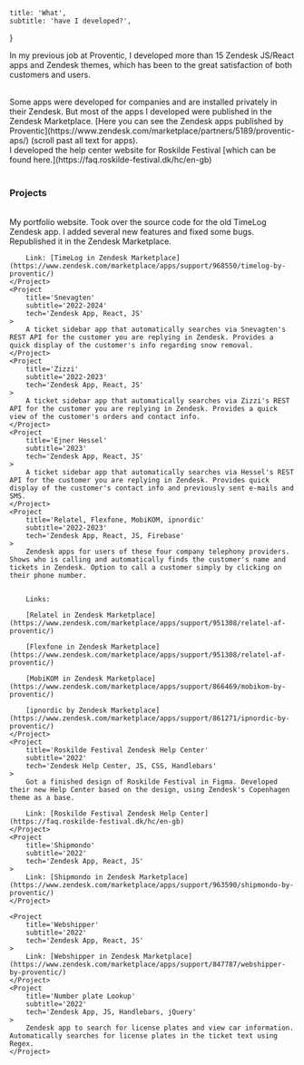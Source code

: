     title: 'What',
    subtitle: 'have I developed?',
}

In my previous job at Proventic, I developed more than 15 Zendesk JS/React apps and Zendesk themes,
which has been to the great satisfaction of both customers and users.

<br />
Some apps were developed for companies and are installed privately in their Zendesk.
But most of the apps I developed were published in the Zendesk Marketplace.
[Here you can see the Zendesk apps published by Proventic](https://www.zendesk.com/marketplace/partners/5189/proventic-aps/) (scroll past all text for apps).

<br />
I developed the help center website for Roskilde Festival [which can be found here.](https://faq.roskilde-festival.dk/hc/en-gb)

<br />
<br />

### Projects
<br />

<ResponsiveGrid>
    <Project
        title='aldu.dk'
        subtitle='2024'
        tech='React, TS, MDX, Vite, CSS Modules'
    >
        My portfolio website.
    </Project>
    <Project
        title='TimeLog'
        subtitle='2023-2024'
        tech='Zendesk App, JS, Handlebars, jQuery'
    >
        Took over the source code for the old TimeLog Zendesk app. I added several new features and fixed some bugs. Republished it in the Zendesk Marketplace.

        Link: [TimeLog in Zendesk Marketplace](https://www.zendesk.com/marketplace/apps/support/968550/timelog-by-proventic/)
    </Project>
    <Project
        title='Snevagten'
        subtitle='2022-2024'
        tech='Zendesk App, React, JS'
    >
        A ticket sidebar app that automatically searches via Snevagten's REST API for the customer you are replying in Zendesk. Provides a quick display of the customer's info regarding snow removal.
    </Project>
    <Project
        title='Zizzi'
        subtitle='2022-2023'
        tech='Zendesk App, React, JS'
    >
        A ticket sidebar app that automatically searches via Zizzi's REST API for the customer you are replying in Zendesk. Provides a quick view of the customer's orders and contact info.
    </Project>
    <Project
        title='Ejner Hessel'
        subtitle='2023'
        tech='Zendesk App, React, JS'
    >
        A ticket sidebar app that automatically searches via Hessel's REST API for the customer you are replying in Zendesk. Provides quick display of the customer's contact info and previously sent e-mails and SMS.
    </Project>
    <Project
        title='Relatel, Flexfone, MobiKOM, ipnordic'
        subtitle='2022-2023'
        tech='Zendesk App, React, JS, Firebase'
    >
        Zendesk apps for users of these four company telephony providers. Shows who is calling and automatically finds the customer's name and tickets in Zendesk. Option to call a customer simply by clicking on their phone number.


        Links:

        [Relatel in Zendesk Marketplace](https://www.zendesk.com/marketplace/apps/support/951308/relatel-af-proventic/)

        [Flexfone in Zendesk Marketplace](https://www.zendesk.com/marketplace/apps/support/951308/relatel-af-proventic/)

        [MobiKOM in Zendesk Marketplace](https://www.zendesk.com/marketplace/apps/support/866469/mobikom-by-proventic/)

        [ipnordic by Zendesk Marketplace](https://www.zendesk.com/marketplace/apps/support/861271/ipnordic-by-proventic/)
    </Project>
    <Project
        title='Roskilde Festival Zendesk Help Center'
        subtitle='2022'
        tech='Zendesk Help Center, JS, CSS, Handlebars'
    >
        Got a finished design of Roskilde Festival in Figma. Developed their new Help Center based on the design, using Zendesk's Copenhagen theme as a base.

        Link: [Roskilde Festival Zendesk Help Center](https://faq.roskilde-festival.dk/hc/en-gb)
    </Project>
    <Project
        title='Shipmondo'
        subtitle='2022'
        tech='Zendesk App, React, JS'
    >
        Link: [Shipmondo in Zendesk Marketplace](https://www.zendesk.com/marketplace/apps/support/963590/shipmondo-by-proventic/)
    </Project>

    <Project
        title='Webshipper'
        subtitle='2022'
        tech='Zendesk App, React, JS'
    >
        Link: [Webshipper in Zendesk Marketplace](https://www.zendesk.com/marketplace/apps/support/847787/webshipper-by-proventic/)
    </Project>
    <Project
        title='Number plate Lookup'
        subtitle='2022'
        tech='Zendesk App, JS, Handlebars, jQuery'
    >
        Zendesk app to search for license plates and view car information. Automatically searches for license plates in the ticket text using Regex.
    </Project>
</ResponsiveGrid>
